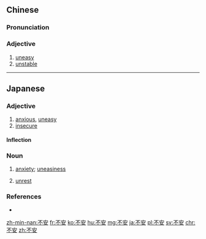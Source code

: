 ==Chinese==
{{zh-forms}}

===Pronunciation===
{{zh-pron
|m=不'ān
|c=bat1 on1
|h=pfs=put-ôn
|mn=put-an
|ma=Zh-bù'an.ogg
|cat=a
}}

===Adjective===
{{zh-adj}}

# [[uneasy]]
# [[unstable]]

{{zh-cat|Intermediate}}

----

==Japanese==
{{ja-kanjitab|ふ|あん|yomi=on}}

===Adjective===
{{ja-adj|infl=na|ふあん}}

# [[anxious]], [[uneasy]]
# [[insecure]]

====Inflection====
{{ja-na|ふあん}}

===Noun===
{{ja-noun|ふあん}}

# [[anxiety]]; [[uneasiness]]
#: {{ja-usex|'''不安'''はなかった。|'''ふあん''' は なかった。|There was no uncertainty on this matter.}}
# [[unrest]]

===References===
* {{R:Shogakukan}}

[[zh-min-nan:不安]]
[[fr:不安]]
[[ko:不安]]
[[hu:不安]]
[[mg:不安]]
[[ja:不安]]
[[pl:不安]]
[[sv:不安]]
[[chr:不安]]
[[zh:不安]]